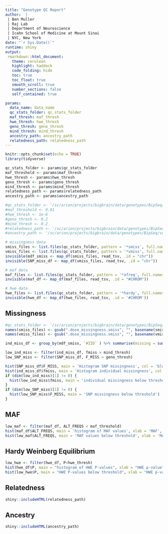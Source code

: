 ```yaml
---
title: "Genotype QC Report"
author:  |
 | Ben Muller 
 | Raj Lab
 | Department of Neuroscience
 | Icahn School of Medicine at Mount Sinai
 | NYC, New York
date: "`r Sys.Date()`"
runtime: shiny
output:
 rmarkdown::html_document:
   theme: cerulean
   highlight: haddock
   code_folding: hide
   toc: true
   toc_float: true
   smooth_scroll: true
   number_sections: false
   self_contained: true

params:
  data_name: data_name
  qc_stats_folder: qc_stats_folder
  maf_thresh: maf_thresh
  hwe_thresh: hwe_thresh
  geno_thresh: geno_thresh
  mind_thresh: mind_thresh
  ancestry_path: ancestry_path
  relatedness_path: relatedness_path
---
```




```r
knitr::opts_chunk$set(echo = TRUE)
library(tidyverse)
```


```r
qc_stats_folder <- params$qc_stats_folder
maf_threshold <- params$maf_thresh
hwe_thresh <- params$hwe_thresh
geno_thresh <- params$geno_thresh
mind_thresh <- params$mind_thresh
relatedness_path <- params$relatedness_path
ancestry_path <- params$ancestry_path

#qc_stats_folder <- '/sc/arion/projects/bigbrain/data/genotypes/BipSeq/vcfs/QCed_genotypes/1M/QC_stats/'
#maf_threshold <- 0.01
#hwe_thresh <- 1e-6
#geno_thresh <- 0.2
#mind_thresh <- 0.2
#relatedness_path <- '/sc/arion/projects/bigbrain/data/genotypes/BipSeq/vcfs/QCed_genotypes/1M/population/BipSeq_1M.somalier.relatedness.html'
#ancestry_path <- '/sc/arion/projects/bigbrain/data/genotypes/BipSeq/vcfs/QCed_genotypes/1M/population/BipSeq_1M.somalier.ancestry.html'
```


```r
# missingness data
smiss_files <- list.files(qc_stats_folder, pattern = '*smiss', full.names = TRUE)
vmiss_files <- list.files(qc_stats_folder, pattern = '*vmiss', full.names = TRUE)
invisible(mdf_smiss <- map_df(smiss_files, read_tsv, .id = "chr"))
invisible(SNP_miss_df <- map_df(vmiss_files, read_tsv, .id = "chr"))

# maf data
maf_files <- list.files(qc_stats_folder, pattern = '*afreq', full.names = TRUE)
invisible(maf_df <- map_df(maf_files, read_tsv, .id = "#CHROM"))

# hwe data
hwe_files <- list.files(qc_stats_folder, pattern = '*hardy', full.names = TRUE)
invisible(hwe_df <- map_df(hwe_files, read_tsv, .id = '#CHROM'))
```

## Missingness

```r
#qc_stats_folder <- '/sc/arion/projects/bigbrain/data/genotypes/BipSeq/vcfs/QCed_genotypes/1M/QC_stats/'
names(smiss_files) <- gsub(".dose_missingness.smiss", "", basename(smiss_files))
names(vmiss_files) <- gsub(".dose_missingness.vmiss", "", basename(vmiss_files))

ind_miss_df <- group_by(mdf_smiss, `#IID` ) %>% summarise(missing = sum(MISSING_CT), obs = sum(OBS_CT), fmiss = sum(F_MISS))

low_ind_miss <- filter(ind_miss_df, fmiss > mind_thresh)
low_SNP_miss <- filter(SNP_miss_df, F_MISS > geno_thresh)

hist(SNP_miss_df$F_MISS, main = 'Histogram SNP missingness', col = 'blue')
hist(ind_miss_df$fmiss, main = 'Histogram individual missingness', col = 'blue')
if (dim(low_ind_miss)[1] != 0) {
  hist(low_ind_miss$fmiss, main = 'individual missingness below threshold')
}
if (dim(low_SNP_miss)[1] != 0) {
  hist(low_SNP_miss$F_MISS, main = 'SNP missingness below threshold')
} 
```

## MAF
```r
low_maf <- filter(maf_df, ALT_FREQS < maf_threshold)
hist(maf_df$ALT_FREQS, main = 'histogram of MAF values', xlab = 'MAF', col = 'blue')
hist(low_maf$ALT_FREQS, main = 'MAF values below threshold', xlab = 'MAF', density = 30, col = 'red')
```


## Hardy Weinberg Equilibrium

```r
low_hwe <- filter(hwe_df, P<hwe_thresh)
hist(hwe_df$P, main = "histogram of HWE P-values", xlab = "HWE p-value", col = 'blue')
hist(low_hwe$P, main = "HWE P-values below threshold", xlab = "HWE p-value", density = 30, col = 'red')
```


## Relatedness 
```r
shiny::includeHTML(relatedness_path)

```



## Ancestry 
```r
shiny::includeHTML(ancestry_path)
```

